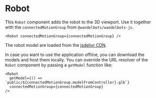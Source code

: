 

<Meta title="3D View/Robot"/>
 
# Robot


This `Robot` component adds the robot to the 3D viewport. Use it together with the `connectedMotionGroup` from `@wandelbots/wandelbots-js`.

```tsx
<Robot connectedMotionGroup={connectedMotionGroup} />
```

The robot model are loaded from the [jsdelivr CDN](https://cdn.jsdelivr.net/gh/wandelbotsgmbh/wandelbots-js-react-components/public/models/).

In case you want to use the application offline, you can download the models and host them locally. You can override the URL resolver of the `Robot` component by passing a `getModel` function like:

```tsx
<Robot
  getModel={() => `public/${connectedMotionGroup.modelFromController}.glb`}
  connectedMotionGroup={connectedMotionGroup}
/>
```

<Canvas of={RobotStories.RobotStory} />
